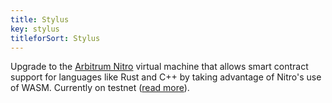 ```yaml
---
title: Stylus
key: stylus
titleforSort: Stylus
---
```

<p>
Upgrade to the <a href="/intro/glossary#arbitrum-nitro">Arbitrum Nitro</a> virtual machine that allows smart contract support for languages like Rust and C++ by taking advantage of Nitro's use of WASM. Currently on testnet (<a href="https://docs.arbitrum.io/stylus/stylus-gentle-introduction">read more</a>).
</p>
